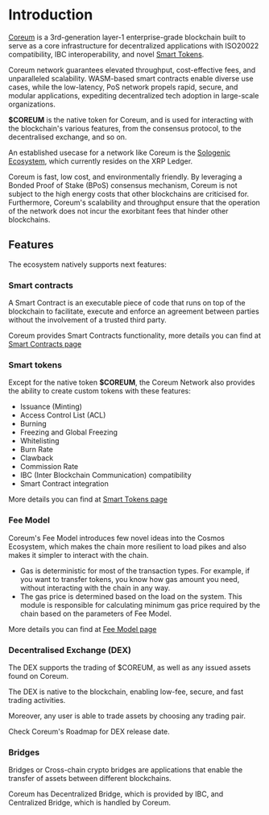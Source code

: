 # Introduction

<a className="text-[#25D695] hover:opacity-80 font-bold" href="https://analytics.smartstake.io/coreum" target="_blank" href="https://coreum.com">Coreum</a> is a 3rd-generation layer-1 enterprise-grade blockchain built to serve
as a core infrastructure for decentralized applications with ISO20022 compatibility, IBC
interoperability, and novel <a className="text-[#25D695] hover:opacity-80 font-bold" href="https://analytics.smartstake.io/coreum" target="_blank" href="https://www.coreum.com/smart-tokens">Smart Tokens</a>.

Coreum network guarantees elevated throughput, cost-effective fees, and unparalleled scalability.
WASM-based smart contracts enable diverse use cases, while the low-latency, PoS network propels
rapid, secure, and modular applications, expediting decentralized tech adoption in large-scale
organizations.

**$COREUM** is the native token for Coreum, and is used for interacting with the blockchain's various
features, from the consensus protocol, to the decentralised exchange, and so on.

An established usecase for a network like Coreum is the
<a className="text-[#25D695] hover:opacity-80 font-bold" href="https://sologenic.com" target="_blank">Sologenic Ecosystem</a>, which currently resides on the XRP Ledger.

Coreum is fast, low cost, and environmentally friendly. By leveraging a Bonded Proof of Stake (BPoS)
consensus mechanism, Coreum is not subject to the high energy costs that other blockchains are
criticised for. Furthermore, Coreum's scalability and throughput ensure that the operation of the
network does not incur the exorbitant fees that hinder other blockchains.

## Features

The ecosystem natively supports next features:

### Smart contracts

A Smart Contract is an executable piece of code that runs on top of the blockchain to facilitate,
execute and enforce an agreement between parties without the involvement of a trusted third party.

Coreum provides Smart Contracts functionality, more details you can find at
[Smart Contracts page](/docs/overview/smart-contracts)

### Smart tokens

Except for the native token **$COREUM**, the Coreum Network also provides the ability to create custom tokens with these features:

-   Issuance (Minting)
-   Access Control List (ACL)
-   Burning
-   Freezing and Global Freezing
-   Whitelisting
-   Burn Rate
-   Clawback
-   Commission Rate
-   IBC (Inter Blockchain Communication) compatibility
-   Smart Contract integration

More details you can find at [Smart Tokens page](/docs/overview/smart-tokens)

### Fee Model

Coreum's Fee Model introduces few novel ideas into the Cosmos Ecosystem, which makes the chain more
resilient to load pikes and also makes it simpler to interact with the chain.

-   Gas is deterministic for most of the transaction types. For example, if you want to transfer
    tokens, you know how gas amount you need, without interacting with the chain in any way.
-   The gas price is determined based on the load on the system. This module is responsible for
    calculating minimum gas price required by the chain based on the parameters of Fee Model.

More details you can find at [Fee Model page](/docs/modules/coreum-fee-model)

### Decentralised Exchange (DEX)

The DEX supports the trading of $COREUM, as well as any issued assets found on Coreum.

The DEX is native to the blockchain, enabling low-fee, secure, and fast trading activities.

Moreover, any user is able to trade assets by choosing any trading pair.

Check Coreum's Roadmap for DEX release date.

### Bridges

Bridges or Cross-chain crypto bridges are applications that enable the transfer of assets between
different blockchains.

Coreum has Decentralized Bridge, which is provided by IBC, and Centralized Bridge, which is handled
by Coreum.

